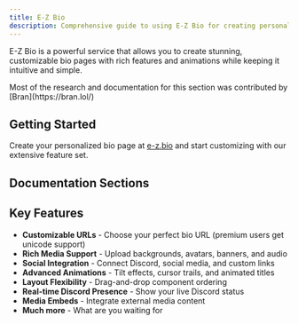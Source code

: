 ```yaml
---
title: E-Z Bio
description: Comprehensive guide to using E-Z Bio for creating personalized bio pages
---
```


E-Z Bio is a powerful service that allows you to create stunning, customizable bio pages with rich features and animations while keeping it intuitive and simple.

<Callout type="info">
  Most of the research and documentation for this section was contributed by
  [Bran](https://bran.lol/)
</Callout>

## Getting Started

Create your personalized bio page at [e-z.bio](https://e-z.bio) and start customizing with our extensive feature set.

## Documentation Sections

<Cards>
  <Card
    title="Bio Settings"
    href="/docs/bio/settings"
    description="Configure your bio's general settings, layout, and display options."
  />
  <Card
    title="File Settings"
    href="/docs/bio/files"
    description="Manage avatars, backgrounds, banners, cursors, and audio files."
  />
  <Card
    title="Cosmetic Settings"
    href="/docs/bio/cosmetics"
    description="Customize colors, fonts, opacity, borders, and visual effects."
  />
  <Card
    title="Social Settings"
    href="/docs/bio/socials"
    description="Add social media links, Discord integration, and presence display."
  />
  <Card
    title="Media Embeds"
    href="/docs/bio/media"
    description="Embed media content and configure display options."
  />
</Cards>

## Key Features

- **Customizable URLs** - Choose your perfect bio URL (premium users get unicode support)
- **Rich Media Support** - Upload backgrounds, avatars, banners, and audio
- **Social Integration** - Connect Discord, social media, and custom links
- **Advanced Animations** - Tilt effects, cursor trails, and animated titles
- **Layout Flexibility** - Drag-and-drop component ordering
- **Real-time Discord Presence** - Show your live Discord status
- **Media Embeds** - Integrate external media content
- **Much more** - What are you waiting for
